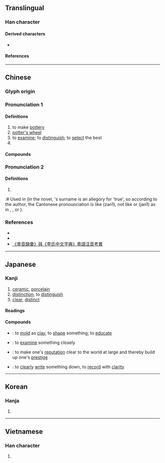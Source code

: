 {{character info}}
==Translingual==

===Han character===
{{Han char|rn=98|rad=瓦|as=09|sn=13|four=11117|canj=MGMVN,XMGMV|ids=⿰垔瓦}}

====Derived characters====
* {{l|mul|[[薽]], [[籈]]}}

====References====
{{Han ref|kx=0750.230|dkj=21557|dj=1158.360|hdz=21427.140|uh=7504}}

----

==Chinese==
{{zh-forms}}

===Glyph origin===
{{Han etym}}

===Pronunciation 1===
{{zh-pron
|m=zhēn
|c=jan1,zan1
|mn=chin
|mc=y
|oc=y
|cat=v,n,pn
}}

====Definitions====
{{zh-hanzi}}

# to make [[pottery]]
# [[potter's wheel]]
# to [[examine]]; to [[distinguish]]; to [[select]] the best
# {{surname|zh}}

====Compounds====
{{zh-der|推薦甄選|教師甄試|甄別|甄后|甄奇錄異|甄審|甄才品能|甄拔|甄汰|甄煩就簡|甄用|甄藻|甄訓|甄試|甄選|甄陶|陶甄}}

===Pronunciation 2===
{{zh-pron
|m=zhēn
|c=zan1
|mn=chin
|mc=1
|oc=y
|cat=v,n,pn
}}

====Definitions====
{{zh-hanzi}}

# {{surname|zh}}
:# Used in {{zh-l|紅樓夢}} (in the novel, {{zh-l|甄寶玉}}'s surname is an allegory for 'true', so according to the {{zh-l|粵音韻彙}} author, the Cantonese pronounciation is like {{zh-l|真}} (zan1), not like {{zh-l|因}} or {{zh-l|欣}} (jan1) as in {{pedia|Donnie Yen|甄子丹}}, {{pedia|Jenny Tseng|甄妮}}, or {{pedia|Martin Yan|甄文達}}).

===References===
* {{R:yue:Hanzi}}
* {{R:nan:thcwdq}}
* [http://www.ny.edu.hk/web/cht/hkbc_journal/HKBC_11th%20Journal/17-420.pdf 《粵音韻彙》與《李氏中文字典》粵語注音考異]

----

==Japanese==

===Kanji===
{{ja-kanji|grade=|rs=瓦09}}

# [[ceramic]], [[porcelain]]
# [[distinction]]; to [[distinguish]]
# [[clear]], [[distinct]]

====Readings====
{{ja-readings
|goon=けん, しん
|kanon=けん, しん
|kun=すえ-
}}

====Compounds====
{{der-top|Compounds}}
* {{ja-r|甄陶|けんとう}}: to [[mold]] as [[clay]], to [[shape]] something; to [[educate]]
* {{ja-r|甄別|けんべつ}}: to [[examine]] something closely
* {{ja-r|甄揚|けんよう}}: to make one's [[reputation]] clear to the world at large and thereby build up one's [[prestige]]
* {{ja-r|甄録|けんろく}}: to [[clearly]] [[write]] something down, to [[record]] with [[clarity]]
{{der-bottom}}

----

==Korean==

===Hanja===
{{ko-hanja|hangeul=[[견]], [[진]]|eumhun=|rv=gyeon, jin|mr=kyŏn, chin|y=kyen, cin}}

# {{rfdef|ko|sort=瓦09}}

----

==Vietnamese==

===Han character===
{{vi-hantu|[[chân]], [[nhân]]|rs=瓦09}}

# {{rfdef|vi|sort=瓦09}}